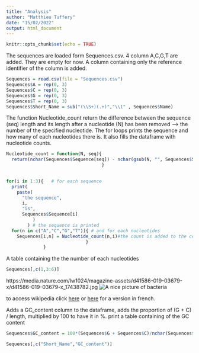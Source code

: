 ```yaml
---
title: "Analysis"
author: "Matthieu Tuffery"
date: "15/02/2022"
output: html_document
---
```


```r
knitr::opts_chunk$set(echo = TRUE)
```

The sequences are loaded form Sequences.csv. 4 column A,C,G,T are added. They are empty for now. A column containing only the reference identifier of the column is added.  
```r
Sequences = read.csv(file = "Sequences.csv")
Sequences$A = rep(0, 3)
Sequences$C = rep(0, 3)
Sequences$G = rep(0, 3)
Sequences$T = rep(0, 3)
Sequences$Short_Name = sub("(\\S+)(.+)","\\1" , Sequences$Name)
```

The function Nucleotide_count return the difference between the sequence (seq) length and its length after a nucleotide (N) has been removed --> the number of the specified nucleotide. 
The for loops prints the sequence and how many of each nucleotides there is.
It also fills the dataframe with nucleotide counts.
```r
Nucleotide_count = function(N, seq){
  return(nchar(Sequences$Sequence[seq]) - nchar(gsub(N, "", Sequences$Sequence[seq])))
                                    }
  

for(i in 1:3){   # for each sequence
  print(
    paste(
      "the sequence",
      i,
      "is",
      Sequences$Sequence[i]
          )
        ) # the sequence is printed
  for(n in c("A","C","G","T")){ # and for each nucleotides
    Sequences[i,n] = Nucleotide_count(n,i)#the count is added to the cell of the dataframe
                              }
              }
```
A table containing the the number of each nucleotides
```r
Sequences[,c(1,3:6)]
```
https://media.nature.com/lw1024/magazine-assets/d41586-019-03679-x/d41586-019-03679-x_17438782.jpg
![A nice picture of bacteria](https://media.nature.com/lw1024/magazine-assets/d41586-019-03679-x/d41586-019-03679-x_17438782.jpg)

 to access wikipedia click [here](https://en.wikipedia.org/wiki/Borrelia_burgdorferi) or [here](https://fr.wikipedia.org/wiki/Borrelia_burgdorferi) for a version in french.
 
Adds a GC_content column to the dataframe, adds the proportion of (G + C) / length, multiplied by 100 to have it in %.
print a table containing of the GC content
```r
Sequences$GC_content = 100*(Sequences$G + Sequences$C)/nchar(Sequences$Sequence)

Sequences[,c("Short_Name","GC_content")]
```
 
 
 